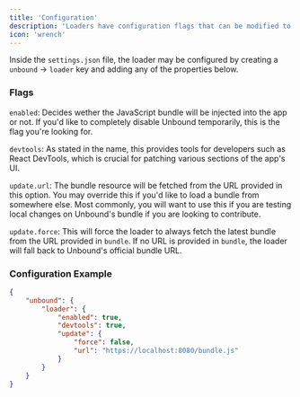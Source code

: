 ```yaml
---
title: 'Configuration'
description: 'Loaders have configuration flags that can be modified to alter the behaviour of them.'
icon: 'wrench'
---
```


Inside the `settings.json` file, the loader may be configured by creating a `unbound` -> `loader` key and adding any of the properties below.

### Flags

`enabled`: Decides wether the JavaScript bundle will be injected into the app or not. If you'd like to completely disable Unbound temporarily, this is the flag you're looking for.

`devtools`: As stated in the name, this provides tools for developers such as React DevTools, which is crucial for patching various sections of the app's UI.

`update.url`: The bundle resource will be fetched from the URL provided in this option. You may override this if you'd like to load a bundle from somewhere else. Most commonly, you will want to use this if you are testing local changes on Unbound's bundle if you are looking to contribute.

`update.force`: This will force the loader to always fetch the latest bundle from the URL provided in `bundle`. If no URL is provided in `bundle`, the loader will fall back to Unbound's official bundle URL.


### Configuration Example
```json
{
	"unbound": {
		"loader": {
			"enabled": true,
			"devtools": true,
			"update": {
				"force": false,
				"url": "https://localhost:8080/bundle.js"
			}
		}
	}
}
```
